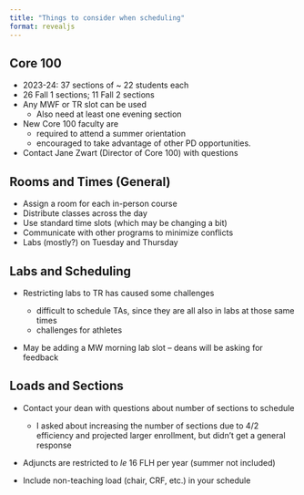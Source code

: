 ```yaml
---
title: "Things to consider when scheduling"
format: revealjs
---
```



## Core 100

* 2023-24: 37 sections of ~ 22 students each
* 26 Fall 1 sections; 11 Fall 2 sections
* Any MWF or TR slot can be used
    * Also need at least one evening section
* New Core 100 faculty are 
    * required to attend a summer orientation 
    * encouraged to take advantage of other PD opportunities.
* Contact Jane Zwart (Director of Core 100) with questions

## Rooms and Times (General)

* Assign a room for each in-person course
* Distribute classes across the day
* Use standard time slots (which may be changing a bit)
* Communicate with other programs to minimize conflicts
* Labs (mostly?) on Tuesday and Thursday

## Labs and Scheduling

* Restricting labs to TR has caused some challenges

    * difficult to schedule TAs, since they are all also in labs at those same times
    * challenges for athletes

* May be adding a MW morning lab slot -- deans will be asking for feedback

## Loads and Sections

* Contact your dean with questions about number of sections to schedule

    * I asked about increasing the number of sections due to 4/2 efficiency and
    projected larger enrollment, but didn't get a general response
    
* Adjuncts are restricted to $le$ 16 FLH per year (summer not included)

* Include non-teaching load (chair, CRF, etc.) in your schedule
